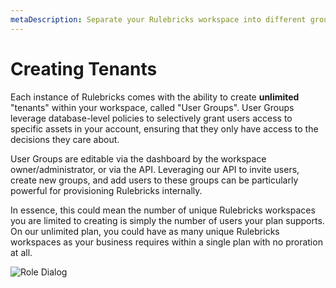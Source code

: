 ```yaml
---
metaDescription: Separate your Rulebricks workspace into different groups to manage different projects or teams. Selectively grant users access to specific groups ensuring that they only have access to the decisions they care about.
---
```


# Creating Tenants

Each instance of Rulebricks comes with the ability to create **unlimited** "tenants" within your workspace, called "User Groups". User Groups leverage database-level policies to selectively grant users access to specific assets in your account, ensuring that they only have access to the decisions they care about.

User Groups are editable via the dashboard by the workspace owner/administrator, or via the API. Leveraging our API to invite users, create new groups, and add users to these groups can be particularly powerful for provisioning Rulebricks internally.

In essence, this could mean the number of unique Rulebricks workspaces you are limited to creating is simply the number of users your plan supports. On our unlimited plan, you could have as many unique Rulebricks workspaces as your business requires within a single plan with no proration at all.

![Role Dialog](https://d1zic6dm9txw4h.cloudfront.net/rulebricks-docs-assets/static/images/workspace-management/user-groups.webp)
